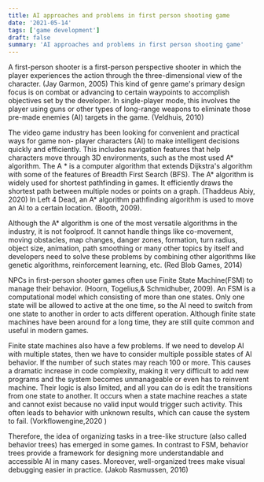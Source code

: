 ```yaml
---
title: AI approaches and problems in first person shooting game
date: '2021-05-14'
tags: ['game development']
draft: false
summary: 'AI approaches and problems in first person shooting game'
---
```


A first-person shooter is a first-person perspective shooter in which the player experiences the
action through the three-dimensional view of the character. (Jay Garmon, 2005) This kind of
genre game's primary design focus is on combat or advancing to certain waypoints to
accomplish objectives set by the developer. In single-player mode, this involves the player
using guns or other types of long-range weapons to eliminate those pre-made enemies (AI)
targets in the game. (Veldhuis, 2010)

The video game industry has been looking for convenient and practical ways for game non-
player characters (AI) to make intelligent decisions quickly and efficiently. This includes
navigation features that help characters move through 3D environments, such as the most
used A* algorithm. The A * is a computer algorithm that extends Dijkstra's algorithm with
some of the features of Breadth First Search (BFS). The A* algorithm is widely used for
shortest pathfinding in games. It efficiently draws the shortest path between multiple nodes or
points on a graph. (Thaddeus Abiy, 2020) In Left 4 Dead, an A* algorithm pathfinding
algorithm is used to move an AI to a certain location. (Booth, 2009).

Although the A* algorithm is one of the most versatile algorithms in the industry, it is not
foolproof. It cannot handle things like co-movement, moving obstacles, map changes, danger
zones, formation, turn radius, object size, animation, path smoothing or many other topics by
itself and developers need to solve these problems by combining other algorithms like genetic
algorithms, reinforcement learning, etc. (Red Blob Games, 2014)

NPCs in first-person shooter games often use Finite State Machine(FSM) to manage their
behavior. (Hoorn, Togelius,& Schmidhuber, 2009). An FSM is a computational model which
consisting of more than one states. Only one state will be allowed to active at the one time, so
the AI need to switch from one state to another in order to acts different operation. Although
finite state machines have been around for a long time, they are still quite common and useful
in modern games.

Finite state machines also have a few problems. If we need to develop AI with multiple states,
then we have to consider multiple possible states of AI behavior. If the number of such states
may reach 100 or more. This causes a dramatic increase in code complexity, making it very
difficult to add new programs and the system becomes unmanageable or even has to reinvent
machine. Their logic is also limited, and all you can do is edit the transitions from one state to
another. It occurs when a state machine reaches a state and cannot exist because no valid input
would trigger such activity. This often leads to behavior with unknown results, which can
cause the system to fail. (Vorkflowengine,2020 )

Therefore, the idea of organizing tasks in a tree-like structure (also called behavior trees) has
emerged in some games. In contrast to FSM, behavior trees provide a framework for
designing more understandable and accessible AI in many cases. Moreover, well-organized
trees make visual debugging easier in practice. (Jakob Rasmussen, 2016)